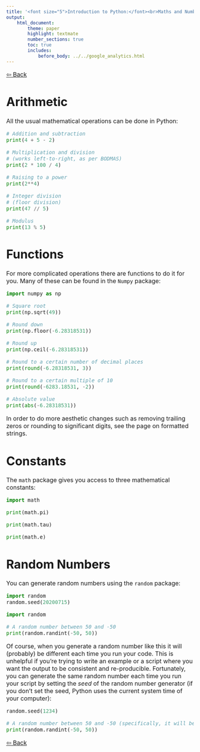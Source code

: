 ```yaml
---
title: '<font size="5">Introduction to Python:</font><br>Maths and Numbers'
output:
    html_document:
        theme: paper
        highlight: textmate
        number_sections: true
        toc: true
        includes:
            before_body: ../../google_analytics.html
---
```


<font size="3">

[⇦ Back](../../python.html)

Arithmetic
==========
All the usual mathematical operations can be done in Python:

```python
# Addition and subtraction
print(4 + 5 - 2)
```

```python
# Multiplication and division
# (works left-to-right, as per BODMAS)
print(2 * 100 / 4)
```

```python
# Raising to a power
print(2**4)
```

```python
# Integer division
# (floor division)
print(47 // 5)
```

```python
# Modulus
print(13 % 5)
```

Functions
=========
For more complicated operations there are functions to do it for you. Many of these can be found in the `Numpy` package:

```python
import numpy as np

# Square root
print(np.sqrt(49))
```

```python
# Round down
print(np.floor(-6.28318531))
```

```python
# Round up
print(np.ceil(-6.28318531))
```

```python
# Round to a certain number of decimal places
print(round(-6.28318531, 3))
```

```python
# Round to a certain multiple of 10
print(round(-6283.18531, -2))
```

```python
# Absolute value
print(abs(-6.28318531))
```

In order to do more aesthetic changes such as removing trailing zeros or rounding to significant digits, see the page on formatted strings.

Constants
=========
The `math` package gives you access to three mathematical constants:

```python
import math

print(math.pi)
```

```python
print(math.tau)
```

```python
print(math.e)
```

Random Numbers
==============
You can generate random numbers using the `random` package:

```python
import random
random.seed(20200715)
```

```python
import random

# A random number between 50 and -50
print(random.randint(-50, 50))
```

Of course, when you generate a random number like this it will (probably) be different each time you run your code. This is unhelpful if you're trying to write an example or a script where you want the output to be consistent and re-producible. Fortunately, you can generate the same random number each time you run your script by setting the *seed* of the random number generator (if you don't set the seed, Python uses the current system time of your computer):

```python
random.seed(1234)

# A random number between 50 and -50 (specifically, it will be 49)
print(random.randint(-50, 50))
```

[⇦ Back](../../python.html)

</font>
